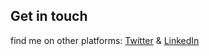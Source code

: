 ## Get in touch

find me on other platforms: [Twitter](https://www.twitter.com/muhammet_vrl) & [LinkedIn](https://www.linkedin.com/in/muhammetvrl/)
